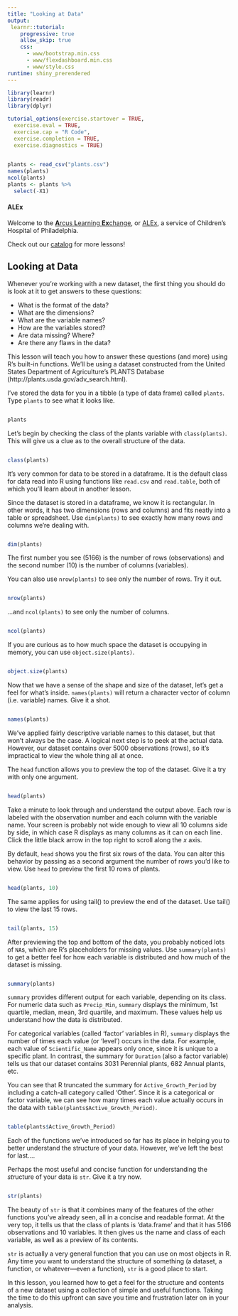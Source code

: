 ```yaml
---
title: "Looking at Data"
output: 
 learnr::tutorial:
    progressive: true
    allow_skip: true
    css:
      - www/bootstrap.min.css
      - www/flexdashboard.min.css
      - www/style.css
runtime: shiny_prerendered
---
```


```r
library(learnr)
library(readr)
library(dplyr)

tutorial_options(exercise.startover = TRUE,
  exercise.eval = TRUE, 
  exercise.cap = "R Code",
  exercise.completion = TRUE,
  exercise.diagnostics = TRUE)
  

plants <- read_csv("plants.csv")
names(plants)
ncol(plants)
plants <- plants %>% 
  select(-X1)
```

#### ALEx

Welcome to the <a href="../../index" target="_blank">**A**rcus **L**earning **Ex**change</a>, or <a href="../../index" target="_blank">ALEx</a>, a service of Children's Hospital of Philadelphia. 

Check out our <a href="../../catalog" target="_blank">catalog</a> for more lessons! 

## Looking at Data

Whenever you're working with a new dataset, the first thing you should do is look at it to get answers to these questions: 

* What is the format of the data?     
* What are the dimensions?    
* What are the variable names?    
* How are the variables stored?    
* Are data missing? Where?    
* Are there any flaws in the data?

This lesson will teach you how to answer these questions (and more) using R's built-in functions. We'll be using a dataset constructed from the United States Department of Agriculture's PLANTS Database (http://plants.usda.gov/adv_search.html).

I've stored the data for you in a tibble (a type of data frame) called `plants`. Type `plants` to see what it looks like. 

```r

```
```r
plants
```

Let's begin by checking the class of the plants variable with `class(plants)`. This will give us a clue as to the overall structure of the data.

```r

```
```r
class(plants)
```

It's very common for data to be stored in a dataframe. It is the default class for data read into R using functions like `read.csv` and `read.table`, both of which you'll learn about in another lesson.

Since the dataset is stored in a dataframe, we know it is rectangular. In other words, it has two dimensions (rows and columns) and fits neatly into a table or spreadsheet. Use `dim(plants)` to see exactly how many rows and columns we're dealing with.

```r

```
```r
dim(plants)
```

The first number you see (5166) is the number of rows (observations) and the second number (10) is the number of columns (variables).

You can also use `nrow(plants)` to see only the number of rows. Try it out.

```r

```
```r
nrow(plants)
```

...and `ncol(plants)` to see only the number of columns.

```r

```
```r
ncol(plants)
```

If you are curious as to how much space the dataset is occupying in memory, you can use `object.size(plants)`.

```r

```
```r
object.size(plants)
```

Now that we have a sense of the shape and size of the dataset, let's get a feel for what's inside. `names(plants)` will return a character vector of column (i.e. variable) names. Give it a shot.

```r

```
```r
names(plants)
```

We've applied fairly descriptive variable names to this dataset, but that won't always be the case. A logical next step is to peek at the actual data. However, our dataset contains over 5000 observations (rows), so it's impractical to view the whole thing all at once.

The `head` function allows you to preview the top of the dataset. Give it a try with only one argument.

```r

```
```r
head(plants)
```

Take a minute to look through and understand the output above. Each row is labeled with the observation number and each column with the variable name. Your screen is probably not wide enough to view all 10 columns side by side, in which case R displays as many columns as it can on each line. Click the little black arrow in the top right to scroll along the $\displaystyle x$ axis.

By default, `head` shows you the first six rows of the data. You can alter this behavior by passing as a second argument the number of rows you'd like to view. Use `head` to preview the first 10 rows of plants.

```r

```
```r
head(plants, 10)
```

The same applies for using tail() to preview the end of the dataset. Use tail() to view the last 15 rows.

```r

```
```r
tail(plants, 15)
```

After previewing the top and bottom of the data, you probably noticed lots of `NA`s, which are R's placeholders for missing values. Use `summary(plants)` to get a better feel for how each variable is distributed and how much of the dataset is missing.

```r

```
```r
summary(plants)
```

`summary` provides different output for each variable, depending on its class. For numeric data such as `Precip_Min`, `summary` displays the minimum, 1st quartile, median, mean, 3rd quartile, and maximum. These values help us understand how the data is distributed.

For categorical variables (called 'factor' variables in R), `summary` displays the number of times each value (or 'level') occurs in the data. For example, each value of `Scientific_Name` appears only once, since it is unique to a specific plant. In contrast, the summary for `Duration` (also a factor variable) tells us that our dataset contains 3031 Perennial plants, 682 Annual plants, etc.

You can see that R truncated the summary for `Active_Growth_Period` by including a catch-all category called 'Other'. Since it is a categorical or factor variable, we can see how many times each value actually occurs in the data with `table(plants$Active_Growth_Period)`.

```r

```
```r
table(plants$Active_Growth_Period)
```

Each of the functions we've introduced so far has its place in helping you to better understand the structure of your data. However, we've left the best for last....

Perhaps the most useful and concise function for understanding the *str*ucture of your data is `str`. Give it a try now.

```r

```
```r
str(plants)
```

The beauty of `str` is that it combines many of the features of the other functions you've already seen, all in a concise and readable format. At the very top, it tells us that the class of plants is 'data.frame' and that it has 5166 observations and 10 variables. It then gives us the name and class of each variable, as well as a preview of its contents.

`str` is actually a very general function that you can use on most objects in R. Any time you want to understand the structure of something (a dataset, a function, or whatever---even a function), `str` is a good place to start.

In this lesson, you learned how to get a feel for the structure and contents of a new dataset using a collection of simple and useful functions. Taking the time to do this upfront can save you time and frustration later on in your analysis.